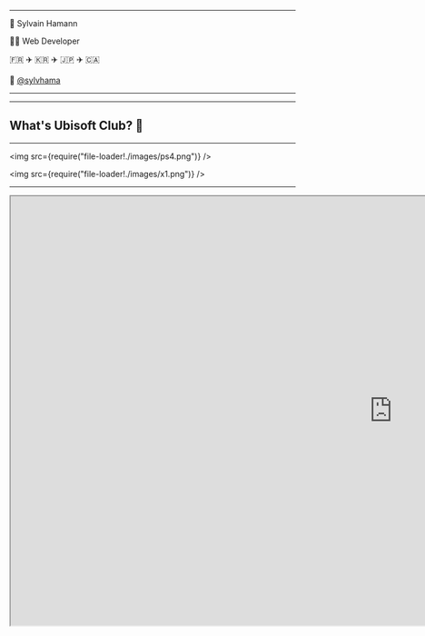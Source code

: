 


<Head>
  <title>Bringing the WWW to the AAA</title>
</Head>

<Intro title="Bringing the WWW to the AAA" />

---

🥐 Sylvain Hamann

👨‍💻 Web Developer

🇫🇷 ✈️ 🇰🇷 ✈️ 🇯🇵 ✈️ 🇨🇦

🐤 [@sylvhama](https://twitter.com/sylvhama/)

---


<UbiMtl />

---

## What's Ubisoft Club? 🤔

---

<img src={require("file-loader!./images/ps4.png")} />

<img src={require("file-loader!./images/x1.png")} />


---

<iframe
  src="https://drive.google.com/file/d/16ORqJdP_OsOptNuwRqaF6PszLUHpWBCK/preview"
  width="1344"
  height="756"
/>

---

<iframe
  src="https://drive.google.com/file/d/1yw0XSu0JDe9SBfX5b35E7_wnNCG3ggtH/preview"
  width="1344"
  height="756"
/>

---

## UI for a TV Screen 📺

<ul style={{ textAlign: "left" }}>
  <Appear>
    <li>User comes from the game</li>
    <li>1920x1080 viewport</li>
    <li>Two Web Browsers</li>
    <li>Adaptive Web Design</li>
    <li>Pre-defined scrollable areas</li>
    <li>Internationalization (20 languages)</li>
    <li>Performance (CDN, BFF, Code splitting...)</li>
    <li>Visual / Behavior restrictions imposed by Sony or Microsoft</li>
  </Appear>
</ul>

---

Did you know? X and ◯ behaviors are reversed in Japan.

<img src={require("file-loader!./images/japan.png")} />

---

## Process

1. Dev on Chrome (react / redux devtoools)
2. Continuous Integration and Deployment via GitLab 🦊
3. Test on a dev kit via a fake game

But not everyone can have a dev kit 😟

---

## Storybook + "PC" build

<img
  style={{ width: "100%", maxHeight: "80vh" }}
  src={require("file-loader!./images/storybook.gif")}
/>

---

## Gamepad Navigation 🎮

The user isn't using a keyboard or a mouse!<br />
However the gamepad is firing keyboard events. 🤪

---

<Image src={require("file-loader!./images/reduxdevtools.gif")} size="contain" />

---

<CodeSurfer
  title="Global event listener"
  code={require("!raw-loader!./snippets/onKeyDown.js")}
  lang="js"
  showNumbers={false}
  theme={vsDark}
  steps={[
    { range: [1, 42] },
    { range: [10, 17], notes: "Special events" },
    {
      range: [18, 22],
      notes: "User would like to focus an element on the left"
    }
  ]}
/>

---

Focus logic

<img
  src={require("file-loader!./images/projection.jpg")}
  style={{ maxHeight: "70vh" }}
/>

---

<CodeSurfer
  title="Action Creators"
  code={require("!raw-loader!./snippets/actions.js")}
  lang="js"
  showNumbers={false}
  theme={vsDark}
  steps={[{ range: [1, 24] }]}
/>

---

<CodeSurfer
  title="State's shape (redux store)"
  code={require("!raw-loader!./snippets/exampleState.js")}
  lang="js"
  showNumbers={false}
  theme={vsDark}
  steps={[
    { range: [1, 24] },
    { range: [2, 18], notes: "Each node is represented as: {id: nodeDetails}" },
    {
      range: [6, 15],
      notes: "Element.getBoundingClientRect() or custom values"
    },
    { range: [19, 20], notes: "Used for isFocus and accessibility (tabIndex)" },
    { lines: [21], notes: "Used by modals" },
    { lines: [22], notes: "Used when leaving a modal" }
  ]}
/>

---

<CodeSurfer
  title="Navigation Button example"
  code={require("!raw-loader!./snippets/login.jsx")}
  lang="jsx"
  showNumbers={false}
  theme={vsDark}
  steps={[
    { range: [1, 14] },
    { lines: [2], notes: "Unique id to register" },
    { lines: [3], notes: "Render Props pattern" },
    { lines: [5], notes: "Register node" },
    { lines: [6], notes: "Pass isFocused as a prop" },
    { lines: [7, 8], notes: "Basic browser API" }
  ]}
/>

---

<CodeSurfer
  title="Button styled-component"
  code={require("!raw-loader!./snippets/Button.js")}
  lang="js"
  showNumbers={false}
  theme={vsDark}
  steps={[
    { range: [1, 29] },
    { range: [16, 21], notes: "background-color is based on props" }
  ]}
/>

---

<CodeSurfer
  title="FocusContainer"
  code={require("!raw-loader!./snippets/FocusContainer.js")}
  lang="js"
  showNumbers={false}
  theme={vsDark}
  steps={[
    { range: [1, 69] },
    { range: [6, 10] },
    { range: [12, 16] },
    { range: [23, 41], notes: "Register node" },
    { range: [43, 46] },
    { range: [48, 53] },
    { range: [54, 62] }
  ]}
/>

---

## HOOKS ⚓

### Join the Battle!

---

<CodeSurfer
  title="FocusProvider"
  code={require("!raw-loader!./snippets/FocusProvider.js")}
  lang="jsx"
  showNumbers={false}
  theme={vsDark}
  steps={[
    { range: [1, 40] },
    { lines: [2] },
    { range: [19, 24] },
    { range: [26, 38] }
  ]}
/>

---

<CodeSurfer
  title="Custom hook: useFocusContext"
  code={require("!raw-loader!./snippets/useFocusContext.js")}
  lang="jsx"
  showNumbers={false}
  theme={vsDark}
  notes={"Would replace the need of a Higher Order Component"}
/>

---

<CodeSurfer
  title="Custom Hook: useFocus"
  code={require("!raw-loader!./snippets/useFocus.js")}
  lang="js"
  showNumbers={false}
  theme={vsDark}
  steps={[
    { range: [1, 68] },
    { range: [39, 45], notes: "No more life cycle methods" },
    { range: [48, 62], notes: "Almost the same" }
  ]}
/>

---

<CodeSurfer
  title="Example"
  code={require("!raw-loader!./snippets/hooks-example.js")}
  lang="jsx"
  showNumbers={false}
  theme={vsDark}
  steps={[
    { range: [1, 31] },
    { lines: [6], notes: "Init" },
    { range: [11, 18], notes: "Same logic as before but without render props!" }
  ]}
/>

---

## Keep it simple, stupid 👌

---

## Merci

### BTW those slides were made with [mdx-deck](https://github.com/jxnblk/mdx-deck) ❤️

